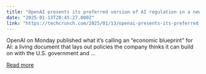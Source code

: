 ```yaml
---
title: "OpenAI presents its preferred version of AI regulation in a new ‘blueprint’"
date: "2025-01-13T20:45:27.000Z"
link: "https://techcrunch.com/2025/01/13/openai-presents-its-preferred-version-of-ai-regulation-in-a-new-blueprint/"
---
```


OpenAI on Monday published what it&#8217;s calling an &#8220;economic blueprint&#8221; for AI: a living document that lays out policies the company thinks it can build on with the U.S. government and ...

[Read more](https://techcrunch.com/2025/01/13/openai-presents-its-preferred-version-of-ai-regulation-in-a-new-blueprint/)
